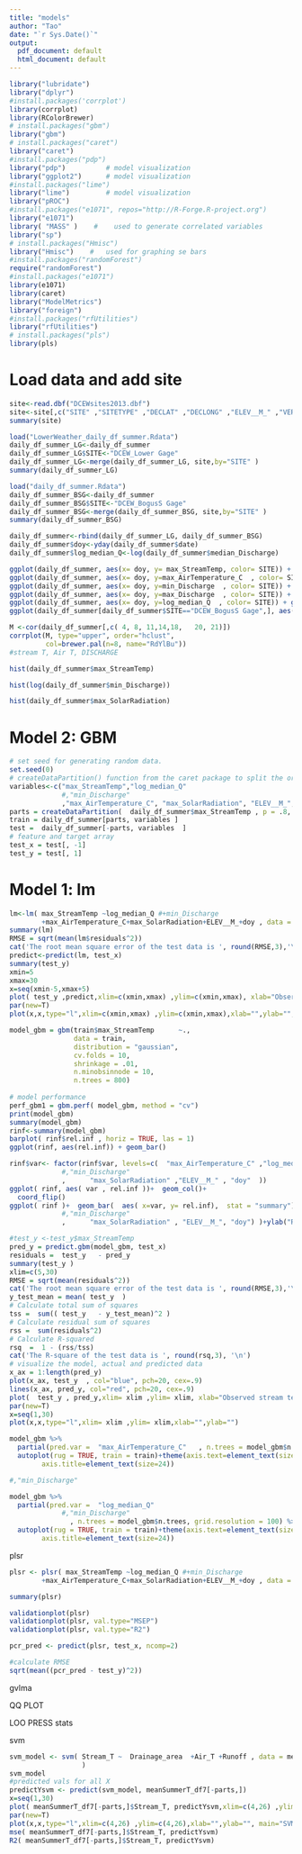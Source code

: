 ```yaml
---
title: "models"
author: "Tao"
date: "`r Sys.Date()`"
output:
  pdf_document: default
  html_document: default
---
```


```r
library("lubridate")
library("dplyr")
#install.packages('corrplot')
library(corrplot)
library(RColorBrewer)
# install.packages("gbm")
library("gbm")
# install.packages("caret")
library("caret")
#install.packages("pdp")
library("pdp")          # model visualization
library("ggplot2")      # model visualization
#install.packages("lime")
library("lime")         # model visualization
library("pROC")
#install.packages("e1071", repos="http://R-Forge.R-project.org")
library("e1071")
library( "MASS" )    #    used to generate correlated variables
library("sp")
# install.packages("Hmisc")
library("Hmisc")    #   used for graphing se bars
#install.packages("randomForest")
require("randomForest")
#install.packages("e1071")
library(e1071)
library(caret)
library("ModelMetrics")
library("foreign")
#install.packages("rfUtilities")
library("rfUtilities")
# install.packages("pls")
library(pls)
```

# Load data and add site
```r
site<-read.dbf("DCEWsites2013.dbf")
site<-site[,c("SITE" ,"SITETYPE" ,"DECLAT" ,"DECLONG" ,"ELEV__M_" ,"VERTDATUM")]
summary(site)

load("LowerWeather_daily_df_summer.Rdata")
daily_df_summer_LG<-daily_df_summer
daily_df_summer_LG$SITE<-"DCEW_Lower Gage"
daily_df_summer_LG<-merge(daily_df_summer_LG, site,by="SITE" )
summary(daily_df_summer_LG)

load("daily_df_summer.Rdata")
daily_df_summer_BSG<-daily_df_summer
daily_df_summer_BSG$SITE<-"DCEW_BogusS Gage"
daily_df_summer_BSG<-merge(daily_df_summer_BSG, site,by="SITE" )
summary(daily_df_summer_BSG)

daily_df_summer<-rbind(daily_df_summer_LG, daily_df_summer_BSG)
daily_df_summer$doy<-yday(daily_df_summer$date)
daily_df_summer$log_median_Q<-log(daily_df_summer$median_Discharge)

```

```r
ggplot(daily_df_summer, aes(x= doy, y= max_StreamTemp, color= SITE)) + geom_point()
ggplot(daily_df_summer, aes(x= doy, y=max_AirTemperature_C  , color= SITE)) + geom_point()
ggplot(daily_df_summer, aes(x= doy, y=min_Discharge  , color= SITE)) + geom_point()
ggplot(daily_df_summer, aes(x= doy, y=max_Discharge  , color= SITE)) + geom_point()
ggplot(daily_df_summer, aes(x= doy, y=log_median_Q  , color= SITE)) + geom_point()
ggplot(daily_df_summer[daily_df_summer$SITE=="DCEW_BogusS Gage",], aes(x= doy, y=min_Discharge  , color= SITE)) + geom_point()
```

```r
M <-cor(daily_df_summer[,c( 4, 8, 11,14,18,   20, 21)])
corrplot(M, type="upper", order="hclust",
         col=brewer.pal(n=8, name="RdYlBu"))
#stream T, Air T, DISCHARGE
```

```r
hist(daily_df_summer$max_StreamTemp)

hist(log(daily_df_summer$min_Discharge))

hist(daily_df_summer$max_SolarRadiation)

```



<!-- ```{r} -->
<!-- summary(lm(daily_df_summer$max_StreamTemp~ daily_df_summer$min_Discharge + daily_df_summer$max_AirTemperature_C +daily_df_summer$max_SolarRadiation+  daily_df_summer$ELEV__M_+daily_df_summer$doy) ) -->
<!-- summary(lm(daily_df_summer$max_StreamTemp~ log(daily_df_summer$min_Discharge) + daily_df_summer$max_AirTemperature_C +daily_df_summer$max_SolarRadiation +  daily_df_summer$ELEV__M_+daily_df_summer$doy) ) -->
<!-- summary(lm(daily_df_summer$max_StreamTemp~ log(daily_df_summer$min_Discharge) + daily_df_summer$max_AirTemperature_C +  daily_df_summer$ELEV__M_+daily_df_summer$doy  ) ) -->
<!-- ``` -->

# Model 2: GBM
```r
# set seed for generating random data.
set.seed(0)          
# createDataPartition() function from the caret package to split the original dataset into a training and testing set and split data into training (80%) and testing set (20%)
variables<-c("max_StreamTemp","log_median_Q"
             #,"min_Discharge"
             ,"max_AirTemperature_C", "max_SolarRadiation", "ELEV__M_", "doy")
parts = createDataPartition(  daily_df_summer$max_StreamTemp , p = .8, list = F)
train = daily_df_summer[parts, variables ]
test =  daily_df_summer[-parts, variables  ]
# feature and target array
test_x = test[, -1] 
test_y = test[, 1] 
```

# Model 1: lm
```r
lm<-lm( max_StreamTemp ~log_median_Q #+min_Discharge
        +max_AirTemperature_C+max_SolarRadiation+ELEV__M_+doy , data =  train  )
summary(lm)
RMSE = sqrt(mean(lm$residuals^2))
cat('The root mean square error of the test data is ', round(RMSE,3),'\n')
predict<-predict(lm, test_x)
summary(test_y)
xmin=5
xmax=30
x=seq(xmin-5,xmax+5)
plot( test_y ,predict,xlim=c(xmin,xmax) ,ylim=c(xmin,xmax), xlab="Observed stream temperature (degC)", ylab="Predicted stream temperature (degC)")
par(new=T)
plot(x,x,type="l",xlim=c(xmin,xmax) ,ylim=c(xmin,xmax),xlab="",ylab="", main="LM")
```

```r
model_gbm = gbm(train$max_StreamTemp      ~.,
                data = train,
                distribution = "gaussian",
                cv.folds = 10,
                shrinkage = .01,
                n.minobsinnode = 10,
                n.trees = 800)
 
# model performance
perf_gbm1 = gbm.perf( model_gbm, method = "cv")
print(model_gbm)
summary(model_gbm)
rinf<-summary(model_gbm)
barplot( rinf$rel.inf , horiz = TRUE, las = 1)
ggplot(rinf, aes(rel.inf)) + geom_bar()
```

```r
rinf$var<- factor(rinf$var, levels=c(  "max_AirTemperature_C" ,"log_median_Q"
             #,"min_Discharge"
             ,      "max_SolarRadiation" ,"ELEV__M_" , "doy"  ))
ggplot( rinf, aes( var , rel.inf ))+  geom_col()+ 
  coord_flip()
ggplot( rinf )+  geom_bar(  aes( x=var, y= rel.inf),  stat = "summary")+ scale_x_discrete(labels=  c( "max_AirTemperature_C" ,"log_median_Q"
             #,"min_Discharge"
             ,      "max_SolarRadiation" , "ELEV__M_", "doy") )+ylab("Relative importance (%)") +xlab(" ")  + theme(text=element_text(size=11))
```

```r
#test_y <-test_y$max_StreamTemp
pred_y = predict.gbm(model_gbm, test_x)
residuals =  test_y   - pred_y
summary(test_y )
xlim=c(5,30)
RMSE = sqrt(mean(residuals^2))
cat('The root mean square error of the test data is ', round(RMSE,3),'\n')
y_test_mean = mean( test_y  )
# Calculate total sum of squares
tss =  sum(( test_y   - y_test_mean)^2 )
# Calculate residual sum of squares
rss =  sum(residuals^2)
# Calculate R-squared
rsq  =  1 - (rss/tss)
cat('The R-square of the test data is ', round(rsq,3), '\n')
# visualize the model, actual and predicted data
x_ax = 1:length(pred_y)
plot(x_ax, test_y  , col="blue", pch=20, cex=.9)
lines(x_ax, pred_y, col="red", pch=20, cex=.9) 
plot(  test_y , pred_y,xlim= xlim ,ylim= xlim, xlab="Observed stream temperature (degC)", ylab="Predicted stream temperature (degC)", main="GBM")
par(new=T)
x=seq(1,30)
plot(x,x,type="l",xlim= xlim ,ylim= xlim,xlab="",ylab="")
```

```r
model_gbm %>%
  partial(pred.var =  "max_AirTemperature_C"   , n.trees = model_gbm$n.trees, grid.resolution = 100) %>%
  autoplot(rug = TRUE, train = train)+theme(axis.text=element_text(size=21),
        axis.title=element_text(size=24))

#,"min_Discharge"

model_gbm %>%
  partial(pred.var =  "log_median_Q"
             #,"min_Discharge"
               , n.trees = model_gbm$n.trees, grid.resolution = 100) %>%
  autoplot(rug = TRUE, train = train)+theme(axis.text=element_text(size=21),
        axis.title=element_text(size=24))
```

plsr
```r
plsr <- plsr( max_StreamTemp ~log_median_Q #+min_Discharge
        +max_AirTemperature_C+max_SolarRadiation+ELEV__M_+doy , data =  train, scale=TRUE, validation="CV")

summary(plsr)

validationplot(plsr)
validationplot(plsr, val.type="MSEP")
validationplot(plsr, val.type="R2")

pcr_pred <- predict(plsr, test_x, ncomp=2)

#calculate RMSE
sqrt(mean((pcr_pred - test_y)^2))

```






gvlma

QQ PLOT

LOO PRESS stats

svm

```r
svm_model <- svm( Stream_T ~  Drainage_area  +Air_T +Runoff , data = meanSummerT_df7[parts,], scale = FALSE #, gamma=1 
                  )
svm_model
#predicted vals for all X
predictYsvm <- predict(svm_model, meanSummerT_df7[-parts,])
x=seq(1,30)
plot( meanSummerT_df7[-parts,]$Stream_T, predictYsvm,xlim=c(4,26) ,ylim=c(4,26), xlab="Observed stream temperature (degC)", ylab="Predicted stream temperature (degC)")
par(new=T)
plot(x,x,type="l",xlim=c(4,26) ,ylim=c(4,26),xlab="",ylab="", main="SVM")
mse( meanSummerT_df7[-parts,]$Stream_T, predictYsvm)
R2( meanSummerT_df7[-parts,]$Stream_T, predictYsvm)
```

